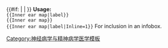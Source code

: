 {{#if: {{{Inline|}}} | {{Inner ear map/inline| {{{1|耳蜗}}} }} | {{Inner ear map/framed | {{{1|耳蜗}}} }} }}
<noinclude>
'''Usage:''' <br/><tt>
<nowiki>{{Inner ear map|label}}</nowiki><br/>
<nowiki>{{Inner ear map}}</nowiki><br/>
<nowiki>{{Inner ear map|label|Inline=1}}</nowiki></tt> For inclusion in an infobox.

[[Category:神经病学与精神病学医学模板]]

</noinclude>